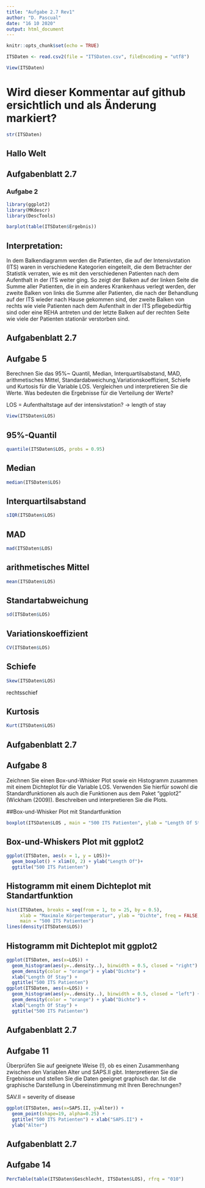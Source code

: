 ```yaml
---
title: "Aufgabe 2.7 Rev1"
author: "D. Pascual"
date: "16 10 2020"
output: html_document
---
```


```r
knitr::opts_chunk$set(echo = TRUE)
```

```r
ITSDaten <- read.csv2(file = "ITSDaten.csv", fileEncoding = "utf8")
```


```r
View(ITSDaten)
```

# Wird dieser Kommentar auf github ersichtlich und als Änderung markiert?

```r
str(ITSDaten)
```


## Hallo Welt

## Aufgabenblatt 2.7
### Aufgabe 2


```r
library(ggplot2)
library(MKdescr)
library(DescTools)
```


```r
barplot(table(ITSDaten$Ergebnis))
```

## Interpretation:
In dem Balkendiagramm werden die Patienten, die auf der Intensivstation (ITS) waren in verschiedene Kategorien eingeteilt, die dem Betrachter der Statistik verraten, wie es mit den verschiedenen Patienten nach dem Aufenthalt in der ITS weiter ging. So zeigt der Balken auf der linken Seite die Summe aller Patienten, die in ein anderes Krankenhaus verlegt werden, der zweite Balken von links die Summe aller Patienten, die nach der Behandlung auf der ITS wieder nach Hause gekommen sind, der zweite Balken von rechts wie viele Patienten nach dem Aufenthalt in der ITS pflegebedürftig sind oder eine REHA antreten und der letzte Balken auf der rechten Seite wie viele der Patienten stationär verstorben sind. 


## Aufgabenblatt 2.7
## Aufgabe 5
Berechnen Sie das 95%~ Quantil, Median, Interquartilsabstand, MAD, arithmetisches Mittel, Standardabweichung,Variationskoeffizient, Schiefe und Kurtosis für die Variable LOS. Vergleichen und
interpretieren Sie die Werte. Was bedeuten die Ergebnisse für die Verteilung der Werte?

LOS = Aufenthaltstage auf der intensivstation? 
-> length of stay


```r
View(ITSDaten$LOS)
```

## 95%-Quantil
```r
quantile(ITSDaten$LOS, probs = 0.95)
```


## Median
```r
median(ITSDaten$LOS)
```

## Interquartilsabstand


```r
sIQR(ITSDaten$LOS)
```


## MAD

```r
mad(ITSDaten$LOS)
```


## arithmetisches Mittel

```r
mean(ITSDaten$LOS)
```


## Standartabweichung

```r
sd(ITSDaten$LOS)
```


## Variationskoeffizient

```r
CV(ITSDaten$LOS)
```


## Schiefe
```r
Skew(ITSDaten$LOS)
```

rechtsschief

## Kurtosis

```r
Kurt(ITSDaten$LOS)
```


## Aufgabenblatt 2.7
## Aufgabe 8

Zeichnen Sie einen Box-und-Whisker Plot sowie ein Histogramm zusammen mit einem Dichteplot
für die Variable LOS. Verwenden Sie hierfür sowohl die Standardfunktionen als auch die Funktionen
aus dem Paket "ggplot2" (Wickham (2009)). Beschreiben und interpretieren Sie die Plots.

##Box-und-Whisker Plot mit Standartfunktion


```r
boxplot(ITSDaten$LOS , main = "500 ITS Patienten", ylab = "Length Of Stay")
```

## Box-und-Whiskers Plot mit ggplot2

```r
ggplot(ITSDaten, aes(x = 1, y = LOS))+
  geom_boxplot() + xlim(0, 2) + ylab("Length Of")+ 
  ggtitle("500 ITS Patienten")
```



## Histogramm mit einem Dichteplot mit Standartfunktion

```r
hist(ITSDaten, breaks = seq(from = 1, to = 25, by = 0.5),
     xlab = "Maximale Körpertemperatur", ylab = "Dichte", freq = FALSE,
     main = "500 ITS Patienten")
lines(density(ITSDaten$LOS))
```



## Histogramm mit Dichteplot mit ggplot2

```r
ggplot(ITSDaten, aes(x=LOS)) +
  geom_histogram(aes(y=..density..), binwidth = 0.5, closed = "right") +
  geom_density(color = "orange") + ylab("Dichte") +
  xlab("Length Of Stay") +
  ggtitle("500 ITS Patienten")
ggplot(ITSDaten, aes(x=LOS)) +
  geom_histogram(aes(y=..density..), binwidth = 0.5, closed = "left") +
  geom_density(color = "orange") + ylab("Dichte") +
  xlab("Length Of Stay") +
  ggtitle("500 ITS Patienten")
```


## Aufgabenblatt 2.7
## Aufgabe 11

Überprüfen Sie auf geeignete Weise (!), ob es einen Zusammenhang zwischen den Variablen
Alter und SAPS.II gibt. Interpretieren Sie die Ergebnisse und stellen Sie die Daten geeignet
graphisch dar. Ist die graphische Darstellung in Übereinstimmung mit Ihren Berechnungen?

SAV.II = severity of disease 

```r
ggplot(ITSDaten, aes(x=SAPS.II, y=Alter)) +
  geom_point(shape=19, alpha=0.25) +
  ggtitle("500 ITS Patienten") + xlab("SAPS.II") +
  ylab("Alter")
```

## Aufgabenblatt 2.7
## Aufgabe 14

```r
PercTable(table(ITSDaten$Geschlecht, ITSDaten$LOS), rfrq = "010")
```

